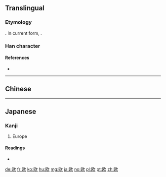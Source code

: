 {{also|歐}}
==Translingual==
{{stroke order|strokes=8}}

===Etymology===
{{Han simp|歐|f=區|t=区}}. In current form, {{Han compound|区|欠|ls=psc|c1=p|c2=s}}.

===Han character===
{{Han char|rn=76|rad=欠|as=04|sn=8|four=|canj=SKNO|ids=⿰区欠}}

====References====
* {{Han ref|kx=0566.181|dkj=16024|dj=0955.070|hdz=32135.040|uh=6B27|ud=27431}}

----

==Chinese==
{{zh-see|歐}}

----

==Japanese==

===Kanji===
{{ja-kanji|grade=c|rs=欠04|style=s|kyu=歐}}

# Europe

====Readings====
* {{ja-readings|goon=[[う]] (u)|kanon=[[おう]] (ō)|kun=[[はく]] (haku), [[うたう]] (utau)}}

[[de:欧]]
[[fr:欧]]
[[ko:欧]]
[[hu:欧]]
[[mg:欧]]
[[ja:欧]]
[[no:欧]]
[[pl:欧]]
[[pt:欧]]
[[zh:欧]]